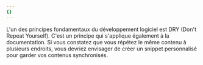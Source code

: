 ```yaml
---
{}
---
```


L'un des principes fondamentaux du développement logiciel est DRY (Don't Repeat
Yourself). C'est un principe qui s'applique également à la documentation.
Si vous constatez que vous répétez le même contenu à plusieurs endroits,
vous devriez envisager de créer un snippet personnalisé pour garder vos contenus synchronisés.
